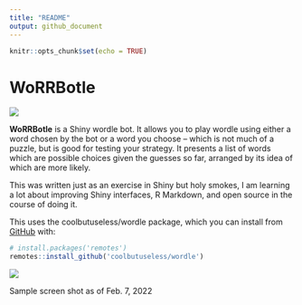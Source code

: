 ```yaml
---
title: "README"
output: github_document
---
```


<!-- README.md is generated from README.Rmd. Please edit that file -->

```r
knitr::opts_chunk$set(echo = TRUE)
```

# WoRRBotle

<!-- badges: start -->
![](https://img.shields.io/badge/cool-useless-green.svg)
<!-- badges: end -->

**WoRRBotle** is a Shiny wordle bot. It allows you to play wordle using either a word chosen by the bot or a word you choose -- which is not much of a puzzle, but is good for testing your strategy. It presents a list of words which are possible choices given the guesses so far, arranged by its idea of which are more likely.

This was written just as an exercise in Shiny but holy smokes, I am learning a lot about improving Shiny interfaces, R Markdown, and open source in the course of doing it.

This uses the coolbutuseless/wordle package, which 
you can install from [GitHub](https://github.com/coolbutuseless/wordle) with:

``` r
# install.packages('remotes')
remotes::install_github('coolbutuseless/wordle')
```

<img src="www/sample_screenshot.png">

Sample screen shot as of Feb. 7, 2022
